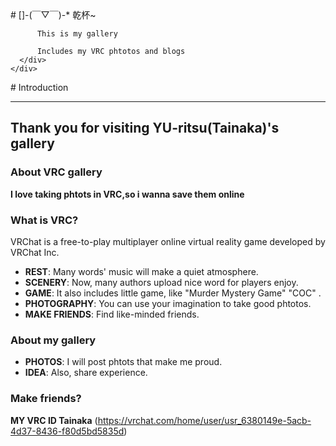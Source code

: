 
<BaseLayout title="Home">
  <BaseCard title="Home">
    <div class="flex">
      <div class="p-6">
          # []-(￣▽￣)-* 乾杯~

          This is my gallery

          Includes my VRC phtotos and blogs
      </div>
    </div>

  </BaseCard>

  <BaseCard title="Home" image="https://picture.gptkong.com/20250111/1911f269dcf9a94ed6889fa7ac13306fc8.jpg">
# Introduction

---

## Thank you for visiting YU-ritsu(Tainaka)'s gallery

### About VRC gallery

**I love taking phtots in VRC,so i wanna save them online**

### What is VRC?

 VRChat is a free-to-play multiplayer online virtual reality game developed by VRChat Inc.
- **REST**: Many words' music will make a quiet atmosphere.
- **SCENERY**: Now, many authors upload nice word for players enjoy.
- **GAME**: It also includes little game, like "Murder Mystery Game" "COC" .
- **PHOTOGRAPHY**: You can use your imagination to take good phtotos.
- **MAKE FRIENDS**: Find like-minded friends.

### About my gallery

- **PHOTOS**: I will post phtots that make me proud.
- **IDEA**: Also, share experience.

### Make friends?

**MY VRC ID Tainaka**  (https://vrchat.com/home/user/usr_6380149e-5acb-4d37-8436-f80d5bd5835d)


  </BaseCard>
</BaseLayout>

